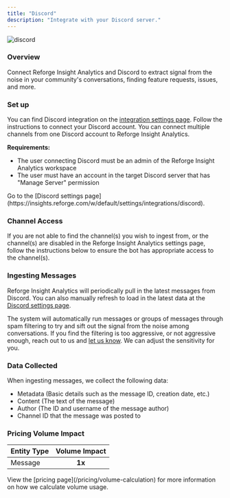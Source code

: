 ```yaml
---
title: "Discord"
description: "Integrate with your Discord server."
---
```


![discord](/images/discord.png)

### Overview

Connect Reforge Insight Analytics and Discord to extract signal from the noise in your community's conversations, finding feature requests, issues, and more.

### Set up

You can find Discord integration on the [integration settings page](https://insights.reforge.com/w/default/settings/integrations/discord). Follow the instructions to connect your Discord account. You can connect multiple channels from one Discord account to Reforge Insight Analytics.

**Requirements:**

- The user connecting Discord must be an admin of the Reforge Insight Analytics workspace
- The user must have an account in the target Discord server that has "Manage Server" permission

<Steps>
  <Step>
    Go to the [Discord settings
    page](https://insights.reforge.com/w/default/settings/integrations/discord).
  </Step>
  <Step title="Confirm via the top-left corner workspace select that you are in the intended workspace" />
  <Step title='Click the "Connect" button to connect your Discord account.' />
  <Step title="Select the server from which you want to ingest message data." />
  <Step title="Select the channel(s) you want to ingest data from." />
  <Step title='Ensure "Read Messages" and "Read Message History" are checked' />
  <Step title='Click "Authorize"' />
  <Step title="Toggle on the channels from which you want to ingest message data" />
</Steps>

### Channel Access

If you are not able to find the channel(s) you wish to ingest from, or the channel(s) are disabled in the Reforge Insight Analytics settings page, follow the instructions below to ensure the bot has appropriate access to the channel(s).

<Steps>
  <Step title='Invite "MontereyAI" to the channel you want to ingest data from (necessary if it is a private channel).' />
  <Step title='Right-click on the channel and select "Edit Channel".' />
  <Step title='Select the "Permissions" tab.' />
  <Step title='Click the "+" button to add a new role.' />
  <Step title='Name the role "MontereyAI" or another that is easy to identify and click "Create".' />
  <Step title='Under "General Channel Permissions", enable "View Channel"' />
  <Step title='Under "Text Channel Permissions", enable "Read Message History"' />
  <Step title='Click "Save Changes"' />
</Steps>

### Ingesting Messages

Reforge Insight Analytics will periodically pull in the latest messages from Discord. You can also manually refresh to load in the latest data at the [Discord settings page](https://insights.reforge.com/w/default/settings/integrations/discord).

The system will automatically run messages or groups of messages through spam filtering to try and sift out the signal from the noise among conversations. If you find the filtering is too aggressive, or not aggressive enough, reach out to us and [let us know](mailto:support@monterey.ai?subject=Monterey+Spam+Filtering+Sensitivity+Request). We can adjust the sensitivity for you.

### Data Collected

When ingesting messages, we collect the following data:

- Metadata (Basic details such as the message ID, creation date, etc.)
- Content (The text of the message)
- Author (The ID and username of the message author)
- Channel ID that the message was posted to

### Pricing Volume Impact

| Entity Type | Volume Impact |
| :---------- | :-----------: |
| Message     |    **1x**     |

<Info>
  View the [pricing page](/pricing/volume-calculation) for more information on
  how we calculate volume usage.
</Info>
